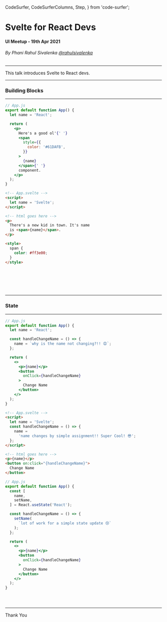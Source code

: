   CodeSurfer,
  CodeSurferColumns,
  Step,
} from 'code-surfer';




<Head title="Svelte for React Devs" />

<!-- Slides Start -->

# Svelte for React Devs

#### UI Meetup - 19th Apr 2021

###### By Phani Rahul Sivalenka [@rahulsivalenka](https://twitter.com/rahulsivalenka)

---

This talk introduces Svelte to React devs.

---

### Building Blocks

---

<CodeSurferColumns themes={COLUMN_THEMES}>

<Step>

```jsx subtitle="component is a JavaScript function"
// App.js
export default function App() {
  let name = 'React';

  return (
    <p>
      Here's a good ol'{' '}
      <span
        style={{
          color: '#61DAFB',
        }}
      >
        {name}
      </span>{' '}
      component.
    </p>
  );
}
```

```html subtitle="component is written as plain HTML"
<!-- App.svelte -->
<script>
  let name = 'Svelte';
</script>

<!-- html goes here -->
<p>
  There's a new kid in town. It's name
  is <span>{name}</span>.
</p>

<style>
  span {
    color: #ff3e00;
  }
</style>
```

</Step>

<Step title="HTML">

```diff 6:16 subtitle="returns HTML to be rendered using JSX syntax"

```

```diff 6:10 subtitle="the component itself is the HTML"

```

</Step>

<Step title="CSS">

```diff 9:11 subtitle="can style using inline style object or CSS-in-JS solutions or CSS modules or plain CSS file"

```

```diff 12:16 subtitle="styles are written in a style tag"

```

</Step>

<Step title="JS">

```diff 3 subtitle="JavaScript goes directly in the component's function body"

```

```diff 2:5 subtitle="JavaScript goes under a script tag"

```

</Step>

</CodeSurferColumns>

---

### State

---

<CodeSurferColumns themes={COLUMN_THEMES}>

<Step>

```jsx subtitle="direct assignments to the state won't work"
// App.js
export default function App() {
  let name = 'React';

  const handleChangeName = () => {
    name = `why is the name not changing?!! 😡`;
  };

  return (
    <>
      <p>{name}</p>
      <button
        onClick={handleChangeName}
      >
        Change Name
      </button>
    </>
  );
}
```

```html subtitle="direct assignments work to change the state"
<!-- App.svelte -->
<script>
  let name = 'Svelte';
  const handleChangeName = () => {
    name =
      'name changes by simple assignment!! Super Cool! 😎';
  };
</script>

<!-- html goes here -->
<p>{name}</p>
<button on:click="{handleChangeName}">
  Change Name
</button>
```

</Step>

<Step>

```jsx 3:6,9:11 subtitle="need to call a setter method to update state"
// App.js
export default function App() {
  const [
    name,
    setName,
  ] = React.useState('React');

  const handleChangeName = () => {
    setName(
      `lot of work for a simple state update 😢`
    );
  };

  return (
    <>
      <p>{name}</p>
      <button
        onClick={handleChangeName}
      >
        Change Name
      </button>
    </>
  );
}
```

```diff 3,5:6 subtitle="direct assignments work to change the state"

```

</Step>

<Step>

```diff 3:6 subtitle="state is defined using a special hook called useState"

```

```diff 3 subtitle="state is defined using normal javascript variable declaration"

```

</Step>

</CodeSurferColumns>

---

Thank You
